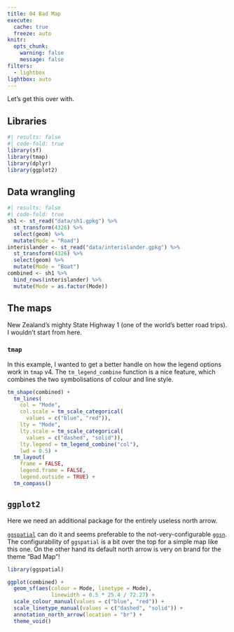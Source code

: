```yaml
---
title: 04 Bad Map
execute: 
  cache: true
  freeze: auto
knitr:
  opts_chunk: 
    warning: false
    message: false
filters:
  - lightbox
lightbox: auto
---
```


Let's get this over with.

## Libraries
```r
#| results: false
#| code-fold: true
library(sf)
library(tmap)
library(dplyr)
library(ggplot2)
```

## Data wrangling
```r
#| results: false
#| code-fold: true
sh1 <- st_read("data/sh1.gpkg") %>%
  st_transform(4326) %>%
  select(geom) %>%
  mutate(Mode = "Road")
interislander <- st_read("data/interislander.gpkg") %>%
  st_transform(4326) %>%
  select(geom) %>%
  mutate(Mode = "Boat")
combined <- sh1 %>%
  bind_rows(interislander) %>%
  mutate(Mode = as.factor(Mode))
```

## The maps
New Zealand's mighty State Highway 1 (one of the world's better road trips). I wouldn't start from here. 

### `tmap`
In this example, I wanted to get a better handle on how the legend options work in `tmap` v4. The `tm_legend_combine` function is a nice feature, which combines the two symbolisations of colour and line style.

```r
tm_shape(combined) +
  tm_lines(
    col = "Mode",
    col.scale = tm_scale_categorical(
      values = c("blue", "red")),
    lty = "Mode",
    lty.scale = tm_scale_categorical(
      values = c("dashed", "solid")),
    lty.legend = tm_legend_combine("col"),
    lwd = 0.5) +
  tm_layout(
    frame = FALSE,
    legend.frame = FALSE,
    legend.outside = TRUE) +
  tm_compass()
```

## `ggplot2`
Here we need an additional package for the entirely useless north arrow.

[`ggspatial`](https://paleolimbot.github.io/ggspatial/) can do it and seems preferable to the not-very-configurable [`ggsn`](http://oswaldosantos.github.io/ggsn/). The configurability of `ggspatial` is a bit over the top for a simple map like this one. On the other hand its default north arrow is very on brand for the theme "Bad Map"!

```r
library(ggspatial)

ggplot(combined) +
  geom_sf(aes(colour = Mode, linetype = Mode), 
              linewidth = 0.5 * 25.4 / 72.27) +
  scale_colour_manual(values = c("blue", "red")) +
  scale_linetype_manual(values = c("dashed", "solid")) +
  annotation_north_arrow(location = "br") + 
  theme_void()
```